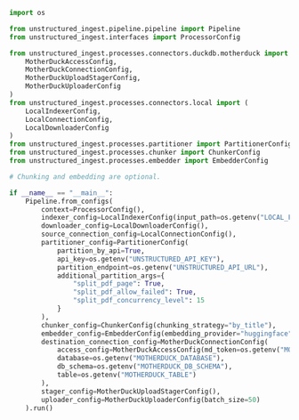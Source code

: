 ```python Python Ingest
import os

from unstructured_ingest.pipeline.pipeline import Pipeline
from unstructured_ingest.interfaces import ProcessorConfig

from unstructured_ingest.processes.connectors.duckdb.motherduck import (
    MotherDuckAccessConfig,
    MotherDuckConnectionConfig,
    MotherDuckUploadStagerConfig,
    MotherDuckUploaderConfig
)
from unstructured_ingest.processes.connectors.local import (
    LocalIndexerConfig,
    LocalConnectionConfig,
    LocalDownloaderConfig
)
from unstructured_ingest.processes.partitioner import PartitionerConfig
from unstructured_ingest.processes.chunker import ChunkerConfig
from unstructured_ingest.processes.embedder import EmbedderConfig

# Chunking and embedding are optional.

if __name__ == "__main__":
    Pipeline.from_configs(
        context=ProcessorConfig(),
        indexer_config=LocalIndexerConfig(input_path=os.getenv("LOCAL_FILE_INPUT_DIR")),
        downloader_config=LocalDownloaderConfig(),
        source_connection_config=LocalConnectionConfig(),
        partitioner_config=PartitionerConfig(
            partition_by_api=True,
            api_key=os.getenv("UNSTRUCTURED_API_KEY"),
            partition_endpoint=os.getenv("UNSTRUCTURED_API_URL"),
            additional_partition_args={
                "split_pdf_page": True,
                "split_pdf_allow_failed": True,
                "split_pdf_concurrency_level": 15
            }
        ),
        chunker_config=ChunkerConfig(chunking_strategy="by_title"),
        embedder_config=EmbedderConfig(embedding_provider="huggingface"),
        destination_connection_config=MotherDuckConnectionConfig(
            access_config=MotherDuckAccessConfig(md_token=os.getenv("MOTHERDUCK_MD_TOKEN")),
            database=os.getenv("MOTHERDUCK_DATABASE"),
            db_schema=os.getenv("MOTHERDUCK_DB_SCHEMA"),
            table=os.getenv("MOTHERDUCK_TABLE")
        ),
        stager_config=MotherDuckUploadStagerConfig(),
        uploader_config=MotherDuckUploaderConfig(batch_size=50)
    ).run()
```
